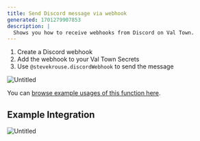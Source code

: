 ```yaml
---
title: Send Discord message via webhook
generated: 1701279907853
description: |
  Shows you how to receive webhooks from Discord on Val Town.
---
```



1. Create a Discord webhook
2. Add the webhook to your Val Town Secrets
3. Use `@stevekrouse.discordWebhook` to send the message

![Untitled](./send-discord-message-via-webhook/untitled.png)

<Val url="https://www.val.town/embed/stevekrouse.discordWebhook" />

You can [browse example usages of this function here](https://www.val.town/v/stevekrouse.discordWebhook/references).

## Example Integration

![Untitled](./send-discord-message-via-webhook/untitled-1.png)

<Val url="https://www.val.town/embed/neverstew.handleDiscordNewUser" />
